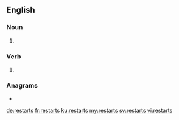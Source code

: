==English==

===Noun===
{{head|en|noun plural form}}

# {{plural of|restart|lang=en}}

===Verb===
{{head|en|verb form}}

# {{en-third-person singular of|restart}}

===Anagrams===
* {{l|en|starters}}

[[de:restarts]]
[[fr:restarts]]
[[ku:restarts]]
[[my:restarts]]
[[sv:restarts]]
[[vi:restarts]]